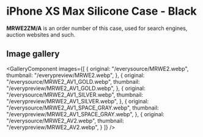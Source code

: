 
# iPhone XS Max Silicone Case - Black

<Callout type='info' emoji='👉🏻'>**MRWE2ZM/A** is an order number of this case, used for search engines, auction websites and such.</Callout>

## Image gallery

<GalleryComponent
    images={[
      {
        original: "/everysource/MRWE2.webp",
        thumbnail: "/everypreview/MRWE2.webp",
      },
      {
        original: "/everysource/MRWE2_AV1_GOLD.webp",
        thumbnail: "/everypreview/MRWE2_AV1_GOLD.webp",
      },
      {
        original: "/everysource/MRWE2_AV1_SILVER.webp",
        thumbnail: "/everypreview/MRWE2_AV1_SILVER.webp",
      },
      {
        original: "/everysource/MRWE2_AV1_SPACE_GRAY.webp",
        thumbnail: "/everypreview/MRWE2_AV1_SPACE_GRAY.webp",
      },
      {
        original: "/everysource/MRWE2_AV2.webp",
        thumbnail: "/everypreview/MRWE2_AV2.webp",
      }
    ]}
  />
